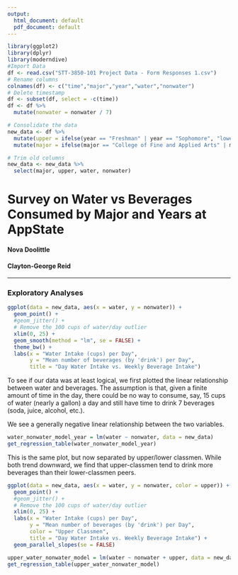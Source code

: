 ```yaml
---
output:
  html_document: default
  pdf_document: default
---
```


```r
library(ggplot2)
library(dplyr)
library(moderndive)
#Import Data
df <- read.csv("STT-3850-101 Project Data - Form Responses 1.csv")
# Rename columns
colnames(df) <- c("time","major","year","water","nonwater")
# Delete timestamp
df <- subset(df, select = -c(time))
df <- df %>%
  mutate(nonwater = nonwater / 7)

# Consolidate the data
new_data <- df %>%
  mutate(upper = ifelse(year == "Freshman" | year == "Sophomore", "lower", "upper")) %>%
  mutate(major = ifelse(major == "College of Fine and Applied Arts" | major == "Hayes School of Music", "College of Fine and Applied Art/Hayes School of Music", major))

# Trim old columns
new_data <- new_data %>%
  select(major, upper, water, nonwater)
```

# Survey on Water vs Beverages Consumed by Major and Years at AppState

#### Nova Doolittle

#### Clayton-George Reid 

------------------------------------------------------------------------

### Exploratory Analyses

```r
ggplot(data = new_data, aes(x = water, y = nonwater)) +
  geom_point() +
  #geom_jitter() +
  # Remove the 100 cups of water/day outlier
  xlim(0, 25) +
  geom_smooth(method = "lm", se = FALSE) +
  theme_bw() +
  labs(x = "Water Intake (cups) per Day",
       y = "Mean number of beverages (by 'drink') per Day",
       title = "Day Water Intake vs. Weekly Beverage Intake")
```

To see if our data was at least logical, we first plotted the linear relationship between water and beverages. The assumption is that, given a finite amount of time in the day, there could be no way to consume, say, 15 cups of water (nearly a gallon) a day and still have time to drink 7 beverages (soda, juice, alcohol, etc.).

We see a generally negative linear relationship between the two variables.

```r
water_nonwater_model_year = lm(water ~ nonwater, data = new_data)
get_regression_table(water_nonwater_model_year)
```

This is the same plot, but now separated by upper/lower classmen. While both trend downward, we find that upper-classmen tend to drink more beverages than their lower-classmen peers.

```r
ggplot(data = new_data, aes(x = water, y = nonwater, color = upper)) +
  geom_point() +
  #geom_jitter() +
  # Remove the 100 cups of water/day outlier
  xlim(0, 25) +
  labs(x = "Water Intake (cups) per Day",
       y = "Mean number of beverages (by 'drink') per Day",
       color = "Upper Classmen",
       title = "Day Water Intake vs. Weekly Beverage Intake") +
  geom_parallel_slopes(se = FALSE)

```

```r
upper_water_nonwater_model = lm(water ~ nonwater + upper, data = new_data)
get_regression_table(upper_water_nonwater_model)
```
